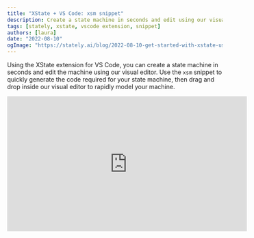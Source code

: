 ```yaml
---
title: "XState + VS Code: xsm snippet"
description: Create a state machine in seconds and edit using our visual editor.
tags: [stately, xstate, vscode extension, snippet]
authors: [laura]
date: "2022-08-10"
ogImage: "https://stately.ai/blog/2022-08-10-get-started-with-xstate-using-xsm-snippet.png"
---
```


Using the XState extension for VS Code, you can create a state machine in seconds and edit the machine using our visual editor. Use the `xsm` snippet to quickly generate the code required for your state machine, then drag and drop inside our visual editor to rapidly model your machine.

<iframe width="560" height="315" src="https://www.youtube-nocookie.com/embed/Gk3mdlqadYM?controls=0" title="YouTube video player" frameborder="0" allow="accelerometer; autoplay; clipboard-write; encrypted-media; gyroscope; picture-in-picture; web-share" allowfullscreen></iframe>